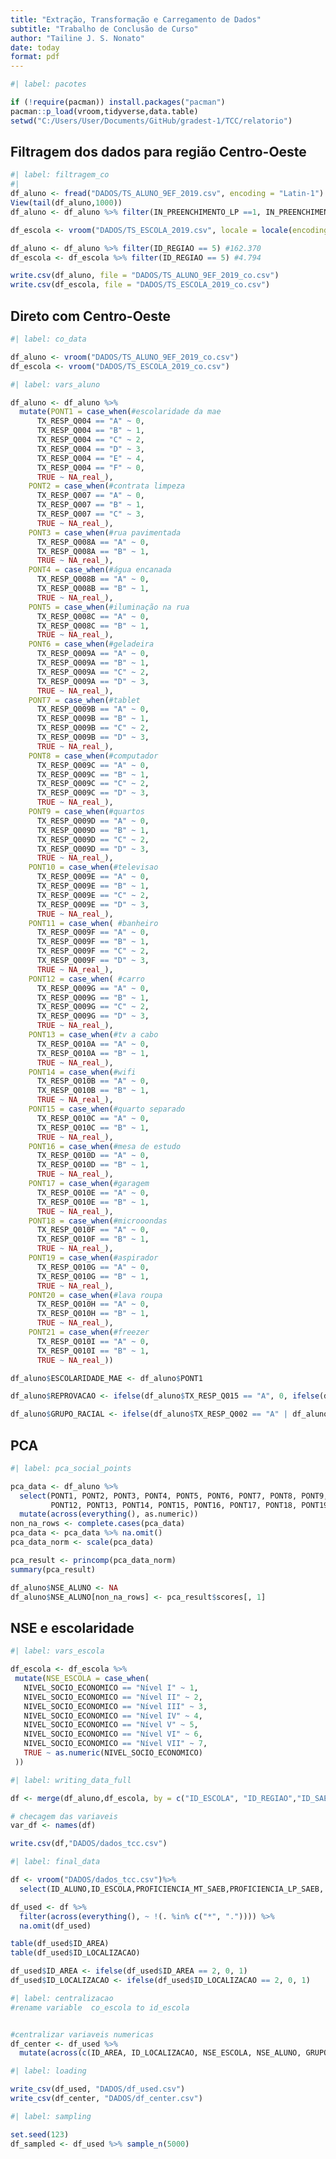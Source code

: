 ```yaml
---
title: "Extração, Transformação e Carregamento de Dados"
subtitle: "Trabalho de Conclusão de Curso"
author: "Tailine J. S. Nonato"
date: today
format: pdf
---
```


```r
#| label: pacotes

if (!require(pacman)) install.packages("pacman")
pacman::p_load(vroom,tidyverse,data.table)
setwd("C:/Users/User/Documents/GitHub/gradest-1/TCC/relatorio")
```


## Filtragem dos dados para região Centro-Oeste

```r
#| label: filtragem_co
#| 
df_aluno <- fread("DADOS/TS_ALUNO_9EF_2019.csv", encoding = "Latin-1") #2.388.931
View(tail(df_aluno,1000))
df_aluno <- df_aluno %>% filter(IN_PREENCHIMENTO_LP ==1, IN_PREENCHIMENTO_MT ==1) #1.943.252, #1.942.375

df_escola <- vroom("DADOS/TS_ESCOLA_2019.csv", locale = locale(encoding = "Latin1"), delim = ";") #70.606

df_aluno <- df_aluno %>% filter(ID_REGIAO == 5) #162.370
df_escola <- df_escola %>% filter(ID_REGIAO == 5) #4.794

write.csv(df_aluno, file = "DADOS/TS_ALUNO_9EF_2019_co.csv")
write.csv(df_escola, file = "DADOS/TS_ESCOLA_2019_co.csv")
```	

## Direto com Centro-Oeste
```r
#| label: co_data

df_aluno <- vroom("DADOS/TS_ALUNO_9EF_2019_co.csv")
df_escola <- vroom("DADOS/TS_ESCOLA_2019_co.csv")
```

```r
#| label: vars_aluno

df_aluno <- df_aluno %>%
  mutate(PONT1 = case_when(#escolaridade da mae
      TX_RESP_Q004 == "A" ~ 0,
      TX_RESP_Q004 == "B" ~ 1,
      TX_RESP_Q004 == "C" ~ 2,
      TX_RESP_Q004 == "D" ~ 3,
      TX_RESP_Q004 == "E" ~ 4,
      TX_RESP_Q004 == "F" ~ 0,
      TRUE ~ NA_real_),
    PONT2 = case_when(#contrata limpeza
      TX_RESP_Q007 == "A" ~ 0,
      TX_RESP_Q007 == "B" ~ 1,
      TX_RESP_Q007 == "C" ~ 3, 
      TRUE ~ NA_real_),
    PONT3 = case_when(#rua pavimentada
      TX_RESP_Q008A == "A" ~ 0,
      TX_RESP_Q008A == "B" ~ 1,
      TRUE ~ NA_real_),
    PONT4 = case_when(#água encanada 
      TX_RESP_Q008B == "A" ~ 0,
      TX_RESP_Q008B == "B" ~ 1,
      TRUE ~ NA_real_),
    PONT5 = case_when(#iluminação na rua
      TX_RESP_Q008C == "A" ~ 0,
      TX_RESP_Q008C == "B" ~ 1,
      TRUE ~ NA_real_),
    PONT6 = case_when(#geladeira
      TX_RESP_Q009A == "A" ~ 0,
      TX_RESP_Q009A == "B" ~ 1,
      TX_RESP_Q009A == "C" ~ 2,
      TX_RESP_Q009A == "D" ~ 3,
      TRUE ~ NA_real_),
    PONT7 = case_when(#tablet
      TX_RESP_Q009B == "A" ~ 0,
      TX_RESP_Q009B == "B" ~ 1,
      TX_RESP_Q009B == "C" ~ 2,
      TX_RESP_Q009B == "D" ~ 3,
      TRUE ~ NA_real_),
    PONT8 = case_when(#computador
      TX_RESP_Q009C == "A" ~ 0,
      TX_RESP_Q009C == "B" ~ 1,
      TX_RESP_Q009C == "C" ~ 2,
      TX_RESP_Q009C == "D" ~ 3,
      TRUE ~ NA_real_),
    PONT9 = case_when(#quartos
      TX_RESP_Q009D == "A" ~ 0,
      TX_RESP_Q009D == "B" ~ 1,
      TX_RESP_Q009D == "C" ~ 2,
      TX_RESP_Q009D == "D" ~ 3,
      TRUE ~ NA_real_),
    PONT10 = case_when(#televisao
      TX_RESP_Q009E == "A" ~ 0,
      TX_RESP_Q009E == "B" ~ 1,
      TX_RESP_Q009E == "C" ~ 2,
      TX_RESP_Q009E == "D" ~ 3,
      TRUE ~ NA_real_),
    PONT11 = case_when( #banheiro
      TX_RESP_Q009F == "A" ~ 0,
      TX_RESP_Q009F == "B" ~ 1,
      TX_RESP_Q009F == "C" ~ 2,
      TX_RESP_Q009F == "D" ~ 3,
      TRUE ~ NA_real_),    
    PONT12 = case_when( #carro
      TX_RESP_Q009G == "A" ~ 0,
      TX_RESP_Q009G == "B" ~ 1,
      TX_RESP_Q009G == "C" ~ 2,
      TX_RESP_Q009G == "D" ~ 3,
      TRUE ~ NA_real_),
    PONT13 = case_when(#tv a cabo
      TX_RESP_Q010A == "A" ~ 0,
      TX_RESP_Q010A == "B" ~ 1,
      TRUE ~ NA_real_),
    PONT14 = case_when(#wifi
      TX_RESP_Q010B == "A" ~ 0,
      TX_RESP_Q010B == "B" ~ 1,
      TRUE ~ NA_real_),
    PONT15 = case_when(#quarto separado
      TX_RESP_Q010C == "A" ~ 0,
      TX_RESP_Q010C == "B" ~ 1,
      TRUE ~ NA_real_),
    PONT16 = case_when(#mesa de estudo
      TX_RESP_Q010D == "A" ~ 0,
      TX_RESP_Q010D == "B" ~ 1,
      TRUE ~ NA_real_),
    PONT17 = case_when(#garagem
      TX_RESP_Q010E == "A" ~ 0,
      TX_RESP_Q010E == "B" ~ 1,
      TRUE ~ NA_real_),
    PONT18 = case_when(#microoondas
      TX_RESP_Q010F == "A" ~ 0,
      TX_RESP_Q010F == "B" ~ 1,
      TRUE ~ NA_real_),
    PONT19 = case_when(#aspirador
      TX_RESP_Q010G == "A" ~ 0,
      TX_RESP_Q010G == "B" ~ 1,
      TRUE ~ NA_real_),
    PONT20 = case_when(#lava roupa
      TX_RESP_Q010H == "A" ~ 0,
      TX_RESP_Q010H == "B" ~ 1,
      TRUE ~ NA_real_),
    PONT21 = case_when(#freezer
      TX_RESP_Q010I == "A" ~ 0,
      TX_RESP_Q010I == "B" ~ 1,
      TRUE ~ NA_real_))

df_aluno$ESCOLARIDADE_MAE <- df_aluno$PONT1

df_aluno$REPROVACAO <- ifelse(df_aluno$TX_RESP_Q015 == "A", 0, ifelse(df_aluno$TX_RESP_Q015 == "B", 1, 2))

df_aluno$GRUPO_RACIAL <- ifelse(df_aluno$TX_RESP_Q002 == "A" | df_aluno$TX_RESP_Q002 == "D", 1, 0)

```

## PCA
```r
#| label: pca_social_points

pca_data <- df_aluno %>%
  select(PONT1, PONT2, PONT3, PONT4, PONT5, PONT6, PONT7, PONT8, PONT9, PONT10, PONT11, 
         PONT12, PONT13, PONT14, PONT15, PONT16, PONT17, PONT18, PONT19, PONT20, PONT21) %>%
  mutate(across(everything(), as.numeric)) 
non_na_rows <- complete.cases(pca_data)  
pca_data <- pca_data %>% na.omit()
pca_data_norm <- scale(pca_data)

pca_result <- princomp(pca_data_norm)
summary(pca_result)

df_aluno$NSE_ALUNO <- NA
df_aluno$NSE_ALUNO[non_na_rows] <- pca_result$scores[, 1]
```	

## NSE e escolaridade
 ```r
#| label: vars_escola

df_escola <- df_escola %>%
  mutate(NSE_ESCOLA = case_when(
    NIVEL_SOCIO_ECONOMICO == "Nível I" ~ 1,
    NIVEL_SOCIO_ECONOMICO == "Nível II" ~ 2,
    NIVEL_SOCIO_ECONOMICO == "Nível III" ~ 3,
    NIVEL_SOCIO_ECONOMICO == "Nível IV" ~ 4,
    NIVEL_SOCIO_ECONOMICO == "Nível V" ~ 5,
    NIVEL_SOCIO_ECONOMICO == "Nível VI" ~ 6,
    NIVEL_SOCIO_ECONOMICO == "Nível VII" ~ 7,
    TRUE ~ as.numeric(NIVEL_SOCIO_ECONOMICO)
  ))
````

 ```r
#| label: writing_data_full   

df <- merge(df_aluno,df_escola, by = c("ID_ESCOLA", "ID_REGIAO","ID_SAEB", "ID_UF","ID_MUNICIPIO","ID_AREA","IN_PUBLICA", "ID_LOCALIZACAO"))

# checagem das variaveis
var_df <- names(df)

write.csv(df,"DADOS/dados_tcc.csv")
```

```r
#| label: final_data

df <- vroom("DADOS/dados_tcc.csv")%>%
  select(ID_ALUNO,ID_ESCOLA,PROFICIENCIA_MT_SAEB,PROFICIENCIA_LP_SAEB, ID_AREA, ID_LOCALIZACAO, NSE_ESCOLA, NSE_ALUNO, GRUPO_RACIAL, ESCOLARIDADE_MAE, REPROVACAO)

df_used <- df %>%
  filter(across(everything(), ~ !(. %in% c("*", ".")))) %>%
  na.omit(df_used)

table(df_used$ID_AREA)
table(df_used$ID_LOCALIZACAO)

df_used$ID_AREA <- ifelse(df_used$ID_AREA == 2, 0, 1)
df_used$ID_LOCALIZACAO <- ifelse(df_used$ID_LOCALIZACAO == 2, 0, 1)
```

```r
#| label: centralizacao
#rename variable  co_escola to id_escola


#centralizar variaveis numericas
df_center <- df_used %>%
  mutate(across(c(ID_AREA, ID_LOCALIZACAO, NSE_ESCOLA, NSE_ALUNO, GRUPO_RACIAL, ESCOLARIDADE_MAE, REPROVACAO), ~ . - mean(.)))
```

```r
#| label: loading

write_csv(df_used, "DADOS/df_used.csv")
write_csv(df_center, "DADOS/df_center.csv")
```

```r
#| label: sampling

set.seed(123)
df_sampled <- df_used %>% sample_n(5000)
```